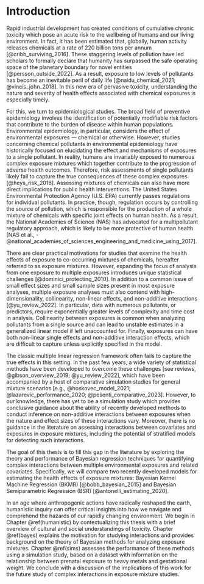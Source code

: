 # Introduction {#intro}

Rapid industrial development has created conditions of cumulative chronic toxicity which pose an acute risk to the wellbeing of humans and our living environment. In fact, it has been estimated that, globally, human activity releases chemicals at a rate of 220 billion tons per annum [@cribb_surviving_2016]. These staggering levels of pollution have led scholars to formally declare that humanity has surpassed the safe operating space of the planetary boundary for novel entities [@persson_outside_2022]. As a result, exposure to low levels of pollutants has become an inevitable peril of daily life [@naidu_chemical_2021; @vineis_john_2018]. In this new era of pervasive toxicity, understanding the nature and severity of health effects associated with chemical exposures is especially timely. 

For this, we turn to epidemiological studies. The broad field of preventive epidemiology involves the identification of potentially modifiable risk factors that contribute to the burden of disease within human populations. Environmental epidemiology, in particular, considers the effect of environmental exposures — chemical or otherwise. However, studies concerning chemical pollutants in environmental epidemiology have historically focused on elucidating the effect and mechanisms of exposures to a single pollutant. In reality, humans are invariably exposed to numerous complex exposure mixtures which together contribute to the progression of adverse health outcomes. Therefore, risk assessments of single pollutants likely fail to capture the true consequences of these complex exposures [@heys_risk_2016]. Assessing mixtures of chemicals can also have more direct implications for public health interventions. The United States Environmental Protection Agency (U.S. EPA) currently passes regulations for individual pollutants. In practice, though, regulation occurs by controlling the source of pollution, which is responsible for the production of a whole mixture of chemicals with specific joint effects on human health. As a result, the National Academies of Science (NAS) has advocated for a multipollutant regulatory approach, which is likely to be more protective of human health [NAS et al., -@national_academies_of_sciences_engineering_and_medicine_using_2017]. 

There are clear practical motivations for studies that examine the health effects of exposure to co-occurring mixtures of chemicals, hereafter referred to as exposure mixtures. However, expanding the focus of analysis from one exposure to multiple exposures introduces unique statistical challenges [@dominici_protecting_2010]. In addition to a common issue of small effect sizes and small sample sizes present in most exposure analyses, multiple exposure analyses must also contend with high-dimensionality, collinearity, non-linear effects, and non-additive interactions [@yu_review_2022]. In particular, data with numerous pollutants, or predictors, require exponentially greater levels of complexity and time cost in analysis. Collinearity between exposures is common when analyzing pollutants from a single source and can lead to unstable estimates in a generalized linear model if left unaccounted for. Finally, exposures can have both non-linear single effects and non-additive interaction effects, which are difficult to capture unless explicitly specified in the model. 

The classic multiple linear regression framework often fails to capture the true effects in this setting. In the past few years, a wide variety of statistical methods have been developed to overcome these challenges [see reviews, @gibson_overview_2019; @yu_review_2022], which have been accompanied by a host of comparative simulation studies for general mixture scenarios [e.g., @hoskovec_model_2021; @lazarevic_performance_2020; @pesenti_comparative_2023]. However, to our knowledge, there has yet to be a simulation study which provides conclusive guidance about the ability of recently developed methods to conduct inference on non-additive interactions between exposures when the nature and effect sizes of these interactions vary. Moreover, there is no guidance in the literature on assessing interactions between covariates and exposures in exposure mixtures, including the potential of stratified models for detecting such interactions. 

The goal of this thesis is to fill this gap in the literature by exploring the theory and performance of Bayesian regression techniques for quantifying complex interactions between multiple environmental exposures and related covariates. Specifically, we will compare two recently developed models for estimating the health effects of exposure mixtures: Bayesian Kernel Machine Regression (BKMR) [@bobb_bayesian_2015] and Bayesian Semiparametric Regression (BSR) [@antonelli_estimating_2020]. 

In an age where anthropogenic actions have radically reshaped the earth, humanistic inquiry can offer critical insights into how we navigate and comprehend the hazards of our rapidly changing environment. We begin in Chapter \@ref(humanistic) by contextualizing this thesis with a brief overview of cultural and social understandings of toxicity. Chapter \@ref(bayes) explains the motivation for studying interactions and provides background on the theory of Bayesian methods for analyzing exposure mixtures. Chapter \@ref(sims) assesses the performance of these methods using a simulation study, based on a dataset with information on the relationship between prenatal exposure to heavy metals and gestational weight. We conclude with a discussion of the implications of this work for the future study of complex interactions in exposure mixture studies. 




